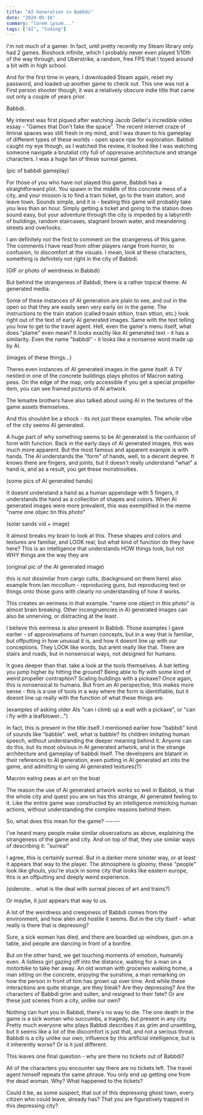 ```yaml
---
title: "AI Generation in Babbdi"
date: "2024-05-16"
summary: "lorem ipsum..."
tags: ["AI", "Coding"]
---
```


I'm not much of a gamer. In fact, until pretty recently my Steam library only had 2 games. Bioshock infinite, which I probably never even played 1/10th of the way through, and Uberstrike, a random, free FPS that I toyed around a bit with in high school.

And for the first time in years, I downloaded Steam again, reset my password, and loaded up another game to check out. This one was not a First person shooter though, it was a relatively obscure indie title that came out only a couple of years prior.

Babbdi.

My interest was first piqued after watching Jacob Geller's incredible video essay - "Games that Don't fake the space". The recent internet craze of liminal spaces was still fresh in my mind, and I was drawn to his gameplay of different types of these worlds - open space ripe for exploration. Babbdi caught my eye though, as I watched the review, it looked like I was watching someone navigate a brutalist city full of oppressive architecture and strange characters. I was a huge fan of these surreal games.

(pic of babbdi gameplay)

For those of you who have not played this game, Babbdi has a straightforward plot. You spawn in the middle of this concrete mess of a city, and your mission is to find a train ticket, go to the train station, and leave town. Sounds simple, and it is - beating this game will probably take you less than an hour. Simply getting a ticket and going to the station does sound easy, but your adventure through the city is impeded by a labyrinth of buildings, random staircases, stagnant brown water, and meandering streets and overlooks.

I am definitely not the first to comment on the strangeness of this game. The comments I have read from other players range from horror, to confusion, to discomfort at the visuals. I mean, look at these characters, something is definitely not right in the city of Babbdi.

(GIF or photo of weirdness in Babbdi)

But behind the strangeness of Babbdi, there is a rather topical theme: AI generated media.

Some of these instances of AI generation are plain to see, and out in the open so that they are easily seen very early on in the game. The instructions to the train station (called traain stition, train sttion, etc.) look right out of the text of early AI generated images. Same with the text telling you how to get to the travel agent. Hell, even the game's menu itself, what does "plame" even mean? It looks exactly like AI generated text - it has a similarity. Even the name "babbdi" - it looks like a nonsense word made up by AI.

(images of these things...)

Theres even instances of AI generated images in the game itself. A TV nestled in one of the concrete buildings plays photos of Macron eating peas. On the edge of the map, only accessible if you get a special propeller item, you can see framed pictures of AI artwork.

The lemaitre brothers have also talked about using AI in the textures of the game assets themselves.

And this shouldnt be a shock - its not just these examples. The whole vibe of the city seems AI generated.

A huge part of why something seems to be AI generated is the confusion of form with function. Back in the early days of AI generated images, this was much more apparent. But the most famous and apparent example is with hands. The AI understands the "form" of hands, well, to a decent degree. It knows there are fingers, and joints, but it doesn't really understand "what" a hand is, and as a result, you get these monstrosities.

(some pics of AI generated hands)

It doesnt understand a hand as a human appendage with 5 fingers, it understands the hand as a colleciton of shapes and colors. When AI generated images were more prevalent, this was exemplified in the meme "name one objec tin this photo"

(solar sands vid + image)

It almost breaks my brain to look at this. These shapes and colors and textures are familiar, and LOOK real, but what kind of function do they have here? This is an intelligence that understands HOW things look, but not WHY things are the way they are

(original pic of the AI generated image)

this is not dissimilar from cargo cults, (background on them here) also example from Ian mccollum - reproducing guns, but reproducing text or things onto those guns with clearly no understanding of how it works.

This creates an eeriness in that example. "name one object in this photo" is almost brain breaking. Other incongruencies in AI generated images can also be unnerving, or distracting at the least.

I believe this eeriness is also present in Babbdi. Those examples I gave earlier - of approximations of human concepts, but in a way that is familiar, but offputting in how unusual it is, and how it doesnt line up with our conceptions. They LOOK like words, but arent really like that. There are stairs and roads, but in nonsensical ways, not designed for humans.

It goes deeper than that. take a look at the tools themselves. A bat letting you jump higher by hitting the ground? Being able to fly with some kind of weird propeller contraption? Scaling buildings with a pickaxe? Once again, this is nonsensical to humans. But from an AI perspective, this makes more sense - this is a use of tools in a way where the form is identifiable, but it doesnt line up really with the function of what these things are.

(examples of asking older AIs "can i climb up a wall with a pickaxe", or "can i fly with a leafblower...")

In fact, this is present in the title itself. I mentioned earlier how "babbdi" kind of sounds like "babble". well, what is babble? its children imitating human speech, without understanding the deeper meaning behind it. Anyone can do this, but its most obvious in AI generated artwork, and in the strange architecture and gameplay of babbdi itself. The developers are blatant in their references to AI generation, even putting in AI generated art into the game, and admitting to using AI generated textures(?):

Macron eating peas
ai art on the boat

The reason the use of AI generated artwork works so well in Babbdi, is that the whole city and quest you are on has this strange, AI generated feeling to it. Like the entire game was constructed by an intelligence mimicking human actions, without understanding the complex reasons behind them.

So, what does this mean for the game? ------

I've heard many people make similar observations as above, explaining the strangeness of the game and city. And on top of that, they use similar ways of describing it: "surreal"

I agree, this is certainly surreal. But in a darker more sinister way, or at least it appears that way to the player. The atmosphere is gloomy, these "people" look like ghouls, you're stuck in some city that looks like eastern europe, this is an offputting and deeply weird experience.

(sidenote... what is the deal with surreal pieces of art and trains?)

Or maybe, it just appears that way to us.

A lot of the weirdness and creepiness of Babbdi comes from the environment, and how alien and hostile it seems. But in the city itself - what really is there that is depressing?

Sure, a sick woman has died, and there are boarded up windows, gun on a table, and people are dancing in front of a bonfire.

But on the other hand, we get touching moments of emotion, humanity even. A listless girl gazing off into the distance, waiting for a man on a motorbike to take her away. An old woman with groceries walking home, a man sitting on the concrete, enjoying the sunshine, a man remarking on how the person in front of him has grown up over time. And while these interactions are quite strange, are they bleak? Are they depressing? Are the characters of Babbdi grim and sullen, and resigned to their fate? Or are these just scenes from a city, unlike our own?

Nothing can hurt you in Babbdi, there's no way to die. The one death in the game is a sick woman who succumbs, a tragedy, but present in any city. Pretty much everyone who plays Babbdi describes it as grim and unsettling, but it seems like a lot of the discomfort is just that, and not a serious threat. Babbdi is a city unlike our own, influence by this artificial intelligence, but is it inherently worse? Or is it just different.

This leaves one final question - why are there no tickets out of Babbdi?

All of the characters you encounter say there are no tickets left. The travel agent himself repeats the same phrase. You only end up getting one from the dead woman. Why? What happened to the tickets?

Could it be, as some suspect, that out of this depressing ghost town, every citizen who could leave, already has? That you are figuratively trapped in this depressing city?
